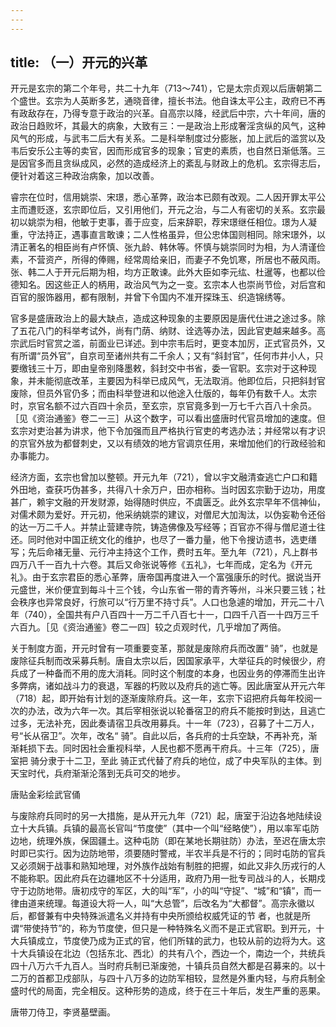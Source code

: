 ```yaml
---
---
---
```

title: （一）开元的兴革
---



开元是玄宗的第二个年号，共二十九年（713～741），它是太宗贞观以后唐朝第二个盛世。玄宗为人英断多艺，通晓音律，擅长书法。他自诛太平公主，政府已不再有政敌存在，乃得专意于政治的兴革。自高宗以降，经武后中宗，六十年间，唐的政治日趋败坏，其最大的病象，大致有三：一是政治上形成奢淫贪纵的风气，这种风气的形成，与武韦二后大有关系。二是科举制度过分膨胀，加上武后的滥赏以及韦后安乐公主等的卖官，因而形成官多的现象；官吏的素质，也自然日渐低落。三是因官多而且贪纵成风，必然的造成经济上的紊乱与财政上的危机。玄宗得志后，便针对着这三种政治病象，加以改善。

睿宗在位时，信用姚崇、宋璟，悉心革弊，政治本已颇有改观。二人因开罪太平公主而遭贬逐，玄宗即位后，又引用他们，开元之治，与二人有密切的关系。玄宗最初以姚崇为相，他敏于吏事，善于应变，后来辞职，荐宋璟继任相位。璟为人凝重，守法持正，遇事直言敢谏；二人性格虽异，但公忠体国则相同。除宋璟外，以清正著名的相臣尚有卢怀慎、张九龄、韩休等。怀慎与姚崇同时为相，为人清谨俭素，不营资产，所得的俸赐，经常周给亲旧，而妻子不免饥寒，所居也不蔽风雨。张、韩二人于开元后期为相，均方正敢谏。此外大臣如李元纮、杜暹等，也都以俭德知名。因这些正人的柄用，政治风气为之一变。玄宗本人也崇尚节俭，对后宫和百官的服饰器用，都有限制，并曾下令国内不准开探珠玉、织造锦绣等。

官多是盛唐政治上的最大缺点，造成这种现象的主要原因是唐代仕进之途过多。除了五花八门的科举考试外，尚有门荫、纳财、诠选等办法，因此官吏越来越多。高宗武后时官赏之滥，前面业已详述。到中宗韦后时，更变本加厉，正式官员外，又有所谓“员外官”，自京司至诸州共有二千余人；又有“斜封官”，任何市井小人，只要缴钱三十万，即由皇帝别降墨敕，斜封交中书省，委一官职。玄宗对于这种现象，并未能彻底改革，主要因为科举已成风气，无法取消。他即位后，只把斜封官废除，但员外官仍多；而由科举登进和以他途入仕版的，每年仍有数千人。太宗时，京官名额不过六百四十余员，至玄宗，京官竟多到一万七千六百八十余员。［见《资治通鉴》卷二一三］从这个数字，可以看出盛唐时代官员增加的速度。但玄宗对吏治甚为讲求，他下令加强而且严格执行官吏的考选办法；并经常以有才识的京官外放为都督刺史，又以有绩效的地方官调京任用，来增加他们的行政经验和办事能力。

经济方面，玄宗也曾加以整顿。开元九年（721），曾以宇文融清查逃亡户口和籍外田地，查获巧伪甚多，共得八十余万户，田亦相称。当时因玄宗勤于边功，用度甚广，赖宇文融的开发财源，始得随时供应，不虞匮乏。此外玄宗早年不信神仙，对儒术颇为爱好。开元初，他采纳姚崇的建议，对僧尼大加淘汰，以伪妄勒令还俗的达一万二千人。并禁止营建寺院，铸造佛像及写经等；百官亦不得与僧尼道士往还。同时他对中国正统文化的维护，也尽了一番力量，他下令搜访遗书，选吏缮写；先后命褚无量、元行冲主持这个工作，费时五年。至九年（721），凡上群书四万八千一百九十六卷。其后又命张说等修《五礼》，七年而成，定名为《开元礼》。由于玄宗君臣的悉心革弊，唐帝国再度进入一个富强康乐的时代。据说当开元盛世，米价便宜到每斗十三个钱，今山东省一带的青齐等州，斗米只要三钱；社会秩序也异常良好，行旅可以“行万里不持寸兵”。人口也急遽的增加，开元二十八年（740），全国共有户八百四十一万二千八百七十一，口四千八百一十四万三千六百九。［见《资治通鉴》卷二一四］较之贞观时代，几乎增加了两倍。

关于制度方面，开元时曾有一项重要变革，那就是废除府兵而改置“ 骑”，也就是废除征兵制而改采募兵制。唐自太宗以后，因国家承平，大举征兵的时候很少，府兵成了一种备而不用的庞大消耗。同时这个制度的本身，也因业务的停滞而生出许多弊病，诸如战斗力的衰退，军器的朽败以及府兵的逃亡等。因此唐室从开元六年（718）起，即开始有计划的逐渐废除府兵。这一年，玄宗下诏把府兵每年校阅一次的办法，改为六年一次。其后宰相张说以轮番宿卫的府兵不能按时到达，且逃亡过多，无法补充，因此奏请宿卫兵改用募兵。十一年（723），召募了十二万人，号“长从宿卫”。次年，改名“ 骑”。自此以后，各兵府的士兵空缺，不再补充，渐渐耗损下去。同时因社会重视科举，人民也都不愿再干府兵。十三年（725），唐室把 骑分隶于十二卫，至此 骑正式代替了府兵的地位，成了中央军队的主体。到天宝时代，兵府渐渐沦落到无兵可交的地步。

唐贴金彩绘武官俑

与废除府兵同时的另一大措施，是从开元九年（721）起，唐室于沿边各地陆续设立十大兵镇。兵镇的最高长官叫“节度使”（其中一个叫“经略使”），用以率军屯防边地，统理外族，保固疆土。这种屯防（即在某地长期驻防）办法，至迟在唐太宗时即已实行。因为边防地带，须要随时警戒，半农半兵是不行的；同时屯防的官兵又必须娴于战事和熟知地理，对外族作战始有制胜的把握，如此又非久历戎行的人不能称职。因此府兵在边疆地区不十分适用，政府乃用一批专司战斗的人，长期戍守于边防地带。唐初戍守的军区，大的叫“军”，小的叫“守捉”、“城”和“镇”，而一律由道来统理。每道设大将一人，叫“大总管”，后改名为“大都督”。高宗永徽以后，都督兼有中央特殊派遣名义并持有中央所颁给权威凭证的节 者，也就是所谓“带使持节”的，称为节度使，但只是一种特殊名义而不是正式官职。到开元，十大兵镇成立，节度使乃成为正式的官，他们所辖的武力，也较从前的边将为大。这十大兵镇设在北边（包括东北、西北）的共有八个，西边一个，南边一个，共统兵四十八万六千九百人。当时府兵制已渐废弛，十镇兵员自然大都是召募来的。以十二万的首都卫戍部队，与四十八万多的边防军相较，显然是外重内轻，与府兵制全盛时代的局面，完全相反。这种形势的造成，终于在三十年后，发生严重的恶果。

唐带刀侍卫，李贤墓壁画。